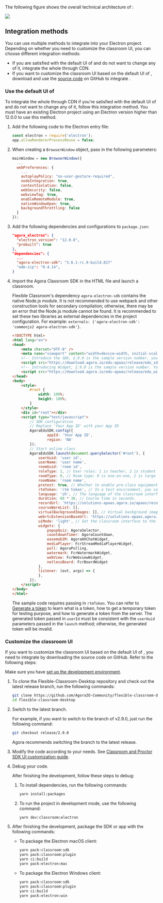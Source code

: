<PlatformWrapper platform="electron">

The following figure shows the overall technical architecture of <Vg k="FC"/>:

![](https://web-cdn.agora.io/docs-files/1653557375318)

## Integration methods

You can use multiple methods to integrate <Vg k="FC"/> into your Electron project. Depending on whether you need to customize the classroom UI, you can choose different integration methods:

- If you are satisfied with the default UI of <Vg k="FC"/> and do not want to change any of it, integrate the whole <Vg k="FC"/> through CDN.
- If you want to customize the classroom UI based on the default UI of <Vg k="FC"/>, download and use the [source code](https://github.com/AgoraIO-Community/flexible-classroom-desktop/tree/release/2.8.13) on GitHub to integrate <Vg k="FC"/>.

<a name="default_ui"></a>

### Use the default UI of <Vg k="FC"/>

To integrate the whole <Vg k="FC"/> through CDN if you're satisfied with the default UI of <Vg k="FC"/> and do not want to change any of it, follow this integration method. You must have an existing Electron project using an Electron version higher than 12.0.0 to use this method.

1. Add the following code to the Electron entry file:

    ```javascript
    const electron = require('electron');
    app.allowRendererProcessReuse = false;
    ```

2. When creating a `BrowserWindow` object, pass in the following parameters:

    ```javascript
    mainWindow = new BrowserWindow({
      ...
      webPreferences: {
        ...
        autoplayPolicy: "no-user-gesture-required",
        nodeIntegration: true,
        contextIsolation: false,
        webSecurity: false,
        webviewTag: true,
        enableRemoteModule: true,
        nativeWindowOpen: true,
        backgroundThrottling: false
      }
    });
    ```

3. Add the following dependencies and configurations to `package.json`:

    ```json
    "agora_electron": {
      "electron_version": "12.0.0",
      "prebuilt": true
    },
    "dependencies": {
      ...
      "agora-electron-sdk": "3.6.1-rc.9-build.817"
      "adm-zip": "0.4.14",
    }
    ```

4. Import the Agora Classroom SDK in the HTML file and launch a classroom.

    <Admonition type="tip" title="Tip">Flexible Classroom's dependency `agora-electron-sdk` contains the native Node.js module. It is not recommended to use webpack and other construction tools for secondary compilation; otherwise, there may be an error that the Node.js module cannot be found. It is recommended to set these two libraries as external dependencies in the project configuration. For example: `externals: {'agora-electron-sdk': 'commonjs2 agora-electron-sdk'}`.    </Admonition>

    ```html
    <!DOCTYPE html>
    <html lang="en">
    <head>
        <meta charset="UTF-8" />
        <meta name="viewport" content="width=device-width, initial-scale=1" />
        <!-- Introduce the SDK, 2.9.0 is the sample version number, you can check the latest version number through the release notes or GitHub warehouse branch -->
        <script src="https://download.agora.io/edu-apaas/release/edu_sdk@2.9.0.bundle.js"></script>
        <!-- Introducing Widget, 2.9.0 is the sample version number. You can check the latest version number through the release notes or GitHub warehouse branch. (Widgets before 2.9.0 are packaged together with the SDK, and there is no need to introduce this library) -->
        <script src="https://download.agora.io/edu-apaas/release/edu_widget@2.9.0.bundle.js"></script>
    </head>
    <body>
        <style>
            #root {
                width: 100%;
                height: 100%;
            }
        </style>
        <div id="root"></div>
        <script type="text/javascript">
            // SDK configuration
            // Replace 'Your App ID' with your App ID
            AgoraEduSDK.config({
                    appId: 'Your App ID',
                    region: 'NA'
            });
            // Start online class
            AgoraEduSDK.launch(document.querySelector('#root'), {
                userUuid: 'user id',
                userName: 'user name',
                roomUuid: 'room id',
                roleType: 1, // User roles: 1 is teacher, 2 is student
                roomType: 0, // Room type: 0 is one-on-one, 2 is large class, and 4 is small class.
                roomName: 'room name',
                pretest: true, // Whether to enable pre-class equipment detection.
                rtmToken: 'rtm token', // In a test environment, you can use a temporary RTM Token; in a production or security environment, it is strongly recommended that you use a server-generated RTM Token.
                language: 'zh', // The language of the classroom interface. If the interface is in English, set it to 'en'.
                duration: 60 * 30, // Course time in seconds.
                recordUrl: 'https://solutions-apaas.agora.io/apaas/record/dev/2.8.0/record_page.html',
                courseWareList: [],
                virtualBackgroundImages: [], // Virtual background image resource list
                webrtcExtensionBaseUrl: 'https://solutions-apaas.agora.io/static', // WebRTC plug-in deployment address
                uiMode: 'light', // Set the classroom interface to the light mode. If you want the interface to be in the dark mode, set it to 'dark'.
                widgets: {
                    popupQuiz: AgoraSelector,
                    countdownTimer: AgoraCountdown,
                    easemobIM: AgoraHXChatWidget,
                    mediaPlayer: FcrStreamMediaPlayerWidget,
                    poll: AgoraPolling,
                    watermark: FcrWatermarkWidget,
                    webView: FcrWebviewWidget,
                    netlessBoard: FcrBoardWidget
                },
                listener: (evt, args) => {
                },
            });
        </script>
    </body>
    </html>
    ```

    The sample code requires passing in `rtmToken`. You can refer to [Generate a <Vg k="MESS" /> token](../reference/manage-agora-account#generate-an-rtm-token) to learn what is a <Vg k="MESS" /> token, how to get a temporary <Vg k="MESS" /> token for testing purpose, and how to generate a <Vg k="MESS" /> token from the server. The generated token passed in `userId` must be consistent with the `userUuid` parameters passed in the `launch` method; otherwise, the generated token will be invalid.

<a name="change_default_ui"></a>

### Customize the classroom UI

If you want to customize the classroom UI based on the default UI of <Vg k="FC"/>, you need to integrate <Vg k="FC"/> by downloading the source code on GitHub. Refer to the following steps:

<div class="alert info">Make sure you have <a href="../get-started/#set-up-the-development-environment">set up the development environment</a>.</div>

1. To clone the Flexible-Classroom-Desktop repository and check out the latest release branch, run the following commands:

   ```bash
   git clone https://github.com/AgoraIO-Community/flexible-classroom-desktop.git
   cd flexible-classroom-desktop
   ```

1. Switch to the latest branch.

    For example, if you want to switch to the branch of v2.9.0, just run the following command:

    ```bash
    git checkout release/2.9.0
    ```

   Agora recommends switching the branch to the latest release.


1. Modify the code according to your needs. See [Classroom and Proctor SDK UI customization guide](../develop/customize-ui).

1. Debug your code.

    After finishing the development, follow these steps to debug:

    1. To install dependencies, run the following commands:

        ```bash
        yarn install:packages
        ```

    2. To run the project in development mode, use the following command:

        ```bash
        yarn dev:classroom:electron
        ```

1. After finishing the development, package the SDK or app with the following commands:

    - To package the Electron macOS client:

        ```bash
        yarn pack:classroom:sdk
        yarn pack:classroom:plugin
        yarn ci:build
        yarn pack:electron:mac
        ```

    - To package the Electron Windows client:

        ```bash
        yarn pack:classroom:sdk
        yarn pack:classroom:plugin
        yarn ci:build
        yarn pack:electron:win
        ```

</PlatformWrapper>
